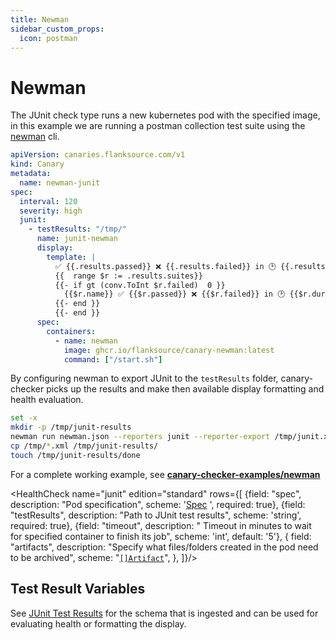 ```yaml
---
title: Newman
sidebar_custom_props:
  icon: postman
---
```


# <Icon name="postman" /> Newman

The JUnit check type runs a new kubernetes pod with the specified image, in this example we are running a postman collection test suite using the [newman](https://github.com/postmanlabs/newman) cli.

```yaml
apiVersion: canaries.flanksource.com/v1
kind: Canary
metadata:
  name: newman-junit
spec:
  interval: 120
  severity: high
  junit:
    - testResults: "/tmp/"
      name: junit-newman
      display:
        template: |
          ✅ {{.results.passed}} ❌ {{.results.failed}} in 🕑 {{.results.duration}}
          {{  range $r := .results.suites}}
          {{- if gt (conv.ToInt $r.failed)  0 }}
            {{$r.name}} ✅ {{$r.passed}} ❌ {{$r.failed}} in 🕑 {{$r.duration}}
          {{- end }}
          {{- end }}
      spec:
        containers:
          - name: newman
            image: ghcr.io/flanksource/canary-newman:latest
            command: ["/start.sh"]
```

By configuring newman to export JUnit to the `testResults` folder, canary-checker picks up the results and make then available display formatting and health evaluation.

```bash title="start.sh"
set -x
mkdir -p /tmp/junit-results
newman run newman.json --reporters junit --reporter-export /tmp/junit.xml
cp /tmp/*.xml /tmp/junit-results/
touch /tmp/junit-results/done
```

For a complete working example, see **[canary-checker-examples/newman](https://github.com/flanksource/canary-checker-examples/tree/main/newman)**

<HealthCheck name="junit" edition="standard"  rows={[
  {field: "spec", description: "Pod specification", scheme: '[Spec](https://kubernetes.io/docs/reference/generated/kubernetes-api/v1.20/#podspec-v1-core) ', required: true},
  {field: "testResults", description: "Path to JUnit test results", scheme: 'string', required: true},
  {field: "timeout", description: " Timeout in minutes to wait for specified container to finish its job", scheme: 'int', default: '5'},
  {
  field: "artifacts",
  description: "Specify what files/folders created in the pod need to be archived",
  scheme: "[`[]Artifact`](#artifact)",
},
]}/>


## Test Result Variables

See [JUnit Test Results](../reference/junit#test-result-variables) for the schema that is ingested and can be used for evaluating health or formatting the display.

